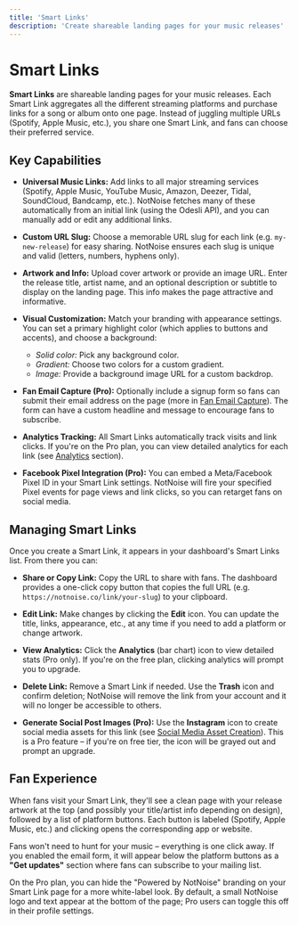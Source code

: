 ```yaml
---
title: 'Smart Links'
description: 'Create shareable landing pages for your music releases'
---
```


# Smart Links

**Smart Links** are shareable landing pages for your music releases. Each Smart Link aggregates all the different streaming platforms and purchase links for a song or album onto one page. Instead of juggling multiple URLs (Spotify, Apple Music, etc.), you share one Smart Link, and fans can choose their preferred service.

## Key Capabilities

- **Universal Music Links:** Add links to all major streaming services (Spotify, Apple Music, YouTube Music, Amazon, Deezer, Tidal, SoundCloud, Bandcamp, etc.). NotNoise fetches many of these automatically from an initial link (using the Odesli API), and you can manually add or edit any additional links.

- **Custom URL Slug:** Choose a memorable URL slug for each link (e.g. `my-new-release`) for easy sharing. NotNoise ensures each slug is unique and valid (letters, numbers, hyphens only).

- **Artwork and Info:** Upload cover artwork or provide an image URL. Enter the release title, artist name, and an optional description or subtitle to display on the landing page. This info makes the page attractive and informative.

- **Visual Customization:** Match your branding with appearance settings. You can set a primary highlight color (which applies to buttons and accents), and choose a background:
  - *Solid color:* Pick any background color.
  - *Gradient:* Choose two colors for a custom gradient.
  - *Image:* Provide a background image URL for a custom backdrop.

- **Fan Email Capture (Pro):** Optionally include a signup form so fans can submit their email address on the page (more in [Fan Email Capture](/features/email-capture)). The form can have a custom headline and message to encourage fans to subscribe.

- **Analytics Tracking:** All Smart Links automatically track visits and link clicks. If you're on the Pro plan, you can view detailed analytics for each link (see [Analytics](/features/analytics) section).

- **Facebook Pixel Integration (Pro):** You can embed a Meta/Facebook Pixel ID in your Smart Link settings. NotNoise will fire your specified Pixel events for page views and link clicks, so you can retarget fans on social media.

## Managing Smart Links

Once you create a Smart Link, it appears in your dashboard's Smart Links list. From there you can:

- **Share or Copy Link:** Copy the URL to share with fans. The dashboard provides a one-click copy button that copies the full URL (e.g. `https://notnoise.co/link/your-slug`) to your clipboard.

- **Edit Link:** Make changes by clicking the **Edit** icon. You can update the title, links, appearance, etc., at any time if you need to add a platform or change artwork.

- **View Analytics:** Click the **Analytics** (bar chart) icon to view detailed stats (Pro only). If you're on the free plan, clicking analytics will prompt you to upgrade.

- **Delete Link:** Remove a Smart Link if needed. Use the **Trash** icon and confirm deletion; NotNoise will remove the link from your account and it will no longer be accessible to others.

- **Generate Social Post Images (Pro):** Use the **Instagram** icon to create social media assets for this link (see [Social Media Asset Creation](/features/social-media-assets)). This is a Pro feature – if you're on free tier, the icon will be grayed out and prompt an upgrade.

## Fan Experience

When fans visit your Smart Link, they'll see a clean page with your release artwork at the top (and possibly your title/artist info depending on design), followed by a list of platform buttons. Each button is labeled (Spotify, Apple Music, etc.) and clicking opens the corresponding app or website. 

Fans won't need to hunt for your music – everything is one click away. If you enabled the email form, it will appear below the platform buttons as a **"Get updates"** section where fans can subscribe to your mailing list.

<Note>
  On the Pro plan, you can hide the "Powered by NotNoise" branding on your Smart Link page for a more white-label look. By default, a small NotNoise logo and text appear at the bottom of the page; Pro users can toggle this off in their profile settings.
</Note>
